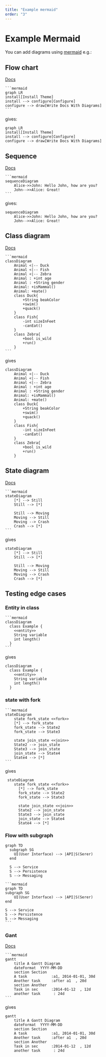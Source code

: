 ```yaml
---
title: "Example mermaid"
order: "3"
---
```


# Example Mermaid

You can add diagrams using [mermaid](https://mermaidjs.github.io/#/) e.g.:

## Flow chart

[Docs](https://mermaidjs.github.io/#/flowchart)

    ```mermaid
    graph LR
    install[Install Theme]
    install --> configure[Configure]
    configure --> draw[Write Docs With Diagrams]
    ```

gives:

```mermaid
graph LR
install[Install Theme]
install --> configure[Configure]
configure --> draw[Write Docs With Diagrams]
```

## Sequence

[Docs](https://mermaidjs.github.io/#/sequenceDiagram)

    ```mermaid
    sequenceDiagram
        Alice->>John: Hello John, how are you?
        John-->>Alice: Great!
    ```

gives:

```mermaid
sequenceDiagram
    Alice->>John: Hello John, how are you?
    John-->>Alice: Great!
```

## Class diagram

[Docs](https://mermaidjs.github.io/#/classDiagram)

    ```mermaid
    classDiagram
        Animal <|-- Duck
        Animal <|-- Fish
        Animal <|-- Zebra
        Animal : +int age
        Animal : +String gender
        Animal: +isMammal()
        Animal: +mate()
        class Duck{
            +String beakColor
            +swim()
            +quack()
        }
        class Fish{
            -int sizeInFeet
            -canEat()
        }
        class Zebra{
            +bool is_wild
            +run()
        }
    ```

gives

```mermaid
classDiagram
    Animal <|-- Duck
    Animal <|-- Fish
    Animal <|-- Zebra
    Animal : +int age
    Animal : +String gender
    Animal: +isMammal()
    Animal: +mate()
    class Duck{
        +String beakColor
        +swim()
        +quack()
    }
    class Fish{
        -int sizeInFeet
        -canEat()
    }
    class Zebra{
        +bool is_wild
        +run()
    }
```

## State diagram

[Docs](https://mermaidjs.github.io/#/stateDiagram)

    ```mermaid
    stateDiagram
        [*] --> Still
        Still --> [*]

        Still --> Moving
        Moving --> Still
        Moving --> Crash
        Crash --> [*]
    ```

gives

```mermaid
stateDiagram
    [*] --> Still
    Still --> [*]

    Still --> Moving
    Moving --> Still
    Moving --> Crash
    Crash --> [*]
```

## Testing edge cases

### Entity in class

    ```mermaid
    classDiagram
      class Example {
        <<entity>>
        String variable
        int length()
      }
    ```

gives

```mermaid
classDiagram
  class Example {
    <<entity>>
    String variable
    int length()
  }
```

### state with fork

    ```mermaid
    stateDiagram
        state fork_state <<fork>>
        [*] --> fork_state
        fork_state --> State2
        fork_state --> State3

        state join_state <<join>>
        State2 --> join_state
        State3 --> join_state
        join_state --> State4
        State4 --> [*]
    ```

gives

```mermaid
 stateDiagram
    state fork_state <<fork>>
      [*] --> fork_state
      fork_state --> State2
      fork_state --> State3

      state join_state <<join>>
      State2 --> join_state
      State3 --> join_state
      join_state --> State4
      State4 --> [*]
```

### Flow with subgraph

```mermaid
graph TD
  subgraph SG
    UI(User Interface) --> |API|S(Serer)
  end

  S --> Service
  S --> Persistence
  S --> Messaging
```

    ```mermaid
    graph TD
    subgraph SG
        UI(User Interface) --> |API|S(Serer)
    end

    S --> Service
    S --> Persistence
    S --> Messaging
    ```

### Gant

[Docs](https://mermaidjs.github.io/#/gantt)

    ```mermaid
    gantt
        title A Gantt Diagram
        dateFormat  YYYY-MM-DD
        section Section
        A task           :a1, 2014-01-01, 30d
        Another task     :after a1  , 20d
        section Another
        Task in sec      :2014-01-12  , 12d
        another task      : 24d
    ```

gives

```mermaid
gantt
    title A Gantt Diagram
    dateFormat  YYYY-MM-DD
    section Section
    A task           :a1, 2014-01-01, 30d
    Another task     :after a1  , 20d
    section Another
    Task in sec      :2014-01-12  , 12d
    another task      : 24d
```
